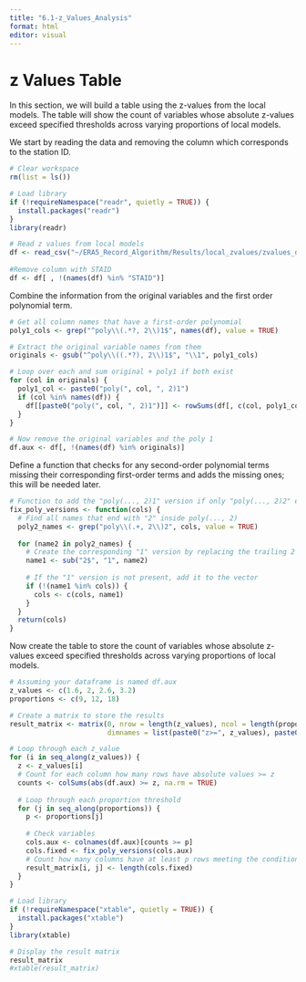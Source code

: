 ```yaml
---
title: "6.1-z_Values_Analysis"
format: html
editor: visual
---
```


# z Values Table

In this section, we will build a table using the z-values from the local models. The table will show the count of variables whose absolute z-values exceed specified thresholds across varying proportions of local models.

We start by reading the data and removing the column which corresponds to the station ID.

```r
# Clear workspace
rm(list = ls())

# Load library
if (!requireNamespace("readr", quietly = TRUE)) {
  install.packages("readr")
}
library(readr)

# Read z values from local models
df <- read_csv("~/ERA5_Record_Algorithm/Results/local_zvalues/zvalues_df.csv", show_col_types = FALSE)
  
#Remove column with STAID
df <- df[ , !(names(df) %in% "STAID")]
```

Combine the information from the original variables and the first order polynomial term.

```r
# Get all column names that have a first-order polynomial
poly1_cols <- grep("^poly\\(.*?, 2\\)1$", names(df), value = TRUE)

# Extract the original variable names from them
originals <- gsub("^poly\\((.*?), 2\\)1$", "\\1", poly1_cols)

# Loop over each and sum original + poly1 if both exist
for (col in originals) {
  poly1_col <- paste0("poly(", col, ", 2)1")
  if (col %in% names(df)) {
    df[[paste0("poly(", col, ", 2)1")]] <- rowSums(df[, c(col, poly1_col)], na.rm = TRUE)
  }
}

# Now remove the original variables and the poly 1
df.aux <- df[, !(names(df) %in% originals)]
```

Define a function that checks for any second-order polynomial terms missing their corresponding first-order terms and adds the missing ones; this will be needed later.

```r
# Function to add the "poly(..., 2)1" version if only "poly(..., 2)2" exists
fix_poly_versions <- function(cols) {
  # Find all names that end with "2" inside poly(..., 2)
  poly2_names <- grep("poly\\(.+, 2\\)2", cols, value = TRUE)
  
  for (name2 in poly2_names) {
    # Create the corresponding "1" version by replacing the trailing 2 with 1
    name1 <- sub("2$", "1", name2)
    
    # If the "1" version is not present, add it to the vector
    if (!(name1 %in% cols)) {
      cols <- c(cols, name1)
    }
  }
  return(cols)
}
```

Now create the table to store the count of variables whose absolute z-values exceed specified thresholds across varying proportions of local models.

```r
# Assuming your dataframe is named df.aux
z_values <- c(1.6, 2, 2.6, 3.2)
proportions <- c(9, 12, 18)

# Create a matrix to store the results
result_matrix <- matrix(0, nrow = length(z_values), ncol = length(proportions),
                        dimnames = list(paste0("z>=", z_values), paste0("n>=", proportions)))

# Loop through each z_value
for (i in seq_along(z_values)) {
  z <- z_values[i]
  # Count for each column how many rows have absolute values >= z
  counts <- colSums(abs(df.aux) >= z, na.rm = TRUE)
  
  # Loop through each proportion threshold
  for (j in seq_along(proportions)) {
    p <- proportions[j]
    
    # Check variables
    cols.aux <- colnames(df.aux)[counts >= p]
    cols.fixed <- fix_poly_versions(cols.aux)
    # Count how many columns have at least p rows meeting the condition
    result_matrix[i, j] <- length(cols.fixed)
  }
}

# Load library
if (!requireNamespace("xtable", quietly = TRUE)) {
  install.packages("xtable")
}
library(xtable)

# Display the result matrix
result_matrix
#xtable(result_matrix)

```
